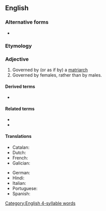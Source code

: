 ==English==

===Alternative forms===
* {{l|en|matriarchial}}

===Etymology===
{{suffix|en|matriarch|al}}

===Adjective===
{{en-adj}}

# Governed by (or as if by) a [[matriarch]]
# Governed by females, rather than by males.

====Derived terms====
* {{l|en|matriarchalism}}

====Related terms====
* {{l|en|matristic}}
* {{l|en|matristics}}

====Translations====
{{trans-top|governed by a matriarch}}
* Catalan: {{t|ca|matriarcal|m|f}}
* Dutch: {{t+|nl|matriarchaal}}
* French: {{t+|fr|matriarcal|m|f}}
* Galician: {{t|gl|matriarcal|m|f}}
{{trans-mid}}
* German: {{t+|de|matriarchalisch}}
* Hindi: {{t|hi|मातृसत्ता|f}}
* Italian: {{t|it|matriarcale|m|f}}
* Portuguese: {{t|pt|matriarcal|m|f}}
* Spanish: {{t+|es|matriarcal|m|f}}
{{trans-bottom}}

[[Category:English 4-syllable words]]